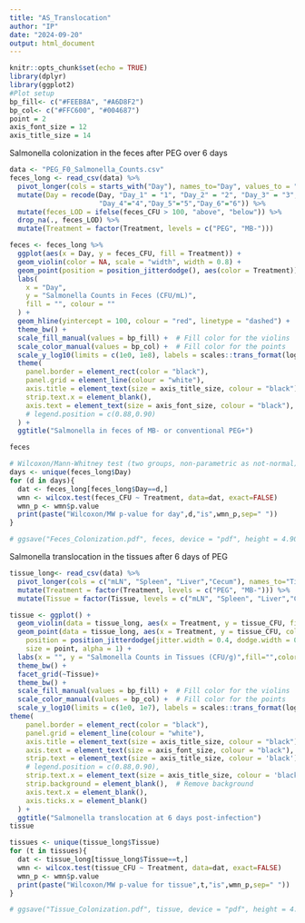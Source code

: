```yaml
---
title: "AS_Translocation"
author: "IP"
date: "2024-09-20"
output: html_document
---
```


```r
knitr::opts_chunk$set(echo = TRUE)
library(dplyr)
library(ggplot2)
#Plot setup
bp_fill<- c("#FEEB8A", "#A6D8F2")
bp_col<- c("#FFC600", "#004687")
point = 2
axis_font_size = 12
axis_title_size = 14
```

Salmonella colonization in the feces after PEG over 6 days
```r
data <- "PEG_F0_Salmonella_Counts.csv"
feces_long <- read_csv(data) %>% 
  pivot_longer(cols = starts_with("Day"), names_to="Day", values_to = "feces_CFU")%>%
  mutate(Day = recode(Day, "Day_1" = "1", "Day_2" = "2", "Day_3" = "3",
                      "Day_4"="4","Day_5"="5","Day_6"="6")) %>% 
  mutate(feces_LOD = ifelse(feces_CFU > 100, "above", "below")) %>% 
  drop_na(., feces_LOD) %>% 
  mutate(Treatment = factor(Treatment, levels = c("PEG", "MB-")))

feces <- feces_long %>% 
  ggplot(aes(x = Day, y = feces_CFU, fill = Treatment)) +
  geom_violin(color = NA, scale = "width", width = 0.8) +  
  geom_point(position = position_jitterdodge(), aes(color = Treatment)) +
  labs(
    x = "Day", 
    y = "Salmonella Counts in Feces (CFU/mL)", 
    fill = "", colour = ""
  ) +
  geom_hline(yintercept = 100, colour = "red", linetype = "dashed") +
  theme_bw() +
  scale_fill_manual(values = bp_fill) +  # Fill color for the violins
  scale_color_manual(values = bp_col) +  # Fill color for the points
  scale_y_log10(limits = c(1e0, 1e8), labels = scales::trans_format(log10, scales::math_format(10^.x))) +
  theme(
    panel.border = element_rect(color = "black"),
    panel.grid = element_line(colour = "white"),
    axis.title = element_text(size = axis_title_size, colour = "black"), 
    strip.text.x = element_blank(),
    axis.text = element_text(size = axis_font_size, colour = "black"),
    # legend.position = c(0.88,0.90)
  ) +
  ggtitle("Salmonella in feces of MB- or conventional PEG+")

feces

# Wilcoxon/Mann-Whitney test (two groups, non-parametric as not-normal)
days <- unique(feces_long$Day)
for (d in days){
  dat <- feces_long[feces_long$Day==d,]
  wmn <- wilcox.test(feces_CFU ~ Treatment, data=dat, exact=FALSE)
  wmn_p <- wmn$p.value
  print(paste("Wilcoxon/MW p-value for day",d,"is",wmn_p,sep=" "))
}

# ggsave("Feces_Colonization.pdf", feces, device = "pdf", height = 4.90, width = 6)

```

Salmonella translocation in the tissues after 6 days of PEG
```r
tissue_long<- read_csv(data) %>% 
  pivot_longer(cols = c("mLN", "Spleen", "Liver","Cecum"), names_to="Tissue", values_to = "tissue_CFU")%>%
  mutate(Treatment = factor(Treatment, levels = c("PEG", "MB-"))) %>% 
  mutate(Tissue = factor(Tissue, levels = c("mLN", "Spleen", "Liver","Cecum")))

tissue <- ggplot() +
  geom_violin(data = tissue_long, aes(x = Treatment, y = tissue_CFU, fill = Treatment), color = NA, scale = "width", width = 0.8,drop=FALSE) +
  geom_point(data = tissue_long, aes(x = Treatment, y = tissue_CFU, color = Treatment),
    position = position_jitterdodge(jitter.width = 0.4, dodge.width = 0.9),
    size = point, alpha = 1) +
  labs(x = "", y = "Salmonella Counts in Tissues (CFU/g)",fill="",color="") +
  theme_bw() + 
  facet_grid(~Tissue)+
  theme_bw() +
  scale_fill_manual(values = bp_fill) +  # Fill color for the violins
  scale_color_manual(values = bp_col) +  # Fill color for the points
  scale_y_log10(limits = c(1e0, 1e7), labels = scales::trans_format(log10, scales::math_format(10^.x))) +
theme(
    panel.border = element_rect(color = "black"),
    panel.grid = element_line(colour = "white"),
    axis.title = element_text(size = axis_title_size, colour = "black"), 
    axis.text = element_text(size = axis_font_size, colour = "black"),
    strip.text = element_text(size = axis_title_size, colour = 'black'),
    # legend.position = c(0.88,0.90),
    strip.text.x = element_text(size = axis_title_size, colour = 'black'),  
    strip.background = element_blank(),  # Remove background
    axis.text.x = element_blank(),
    axis.ticks.x = element_blank()
  ) +
  ggtitle("Salmonella translocation at 6 days post-infection")
tissue

tissues <- unique(tissue_long$Tissue)
for (t in tissues){
  dat <- tissue_long[tissue_long$Tissue==t,]
  wmn <- wilcox.test(tissue_CFU ~ Treatment, data=dat, exact=FALSE)
  wmn_p <- wmn$p.value
  print(paste("Wilcoxon/MW p-value for tissue",t,"is",wmn_p,sep=" "))
}

# ggsave("Tissue_Colonization.pdf", tissue, device = "pdf", height = 4.90, width = 6)


```